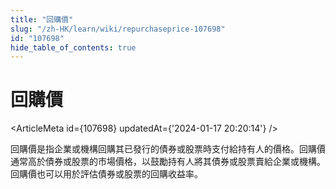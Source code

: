 ```yaml
---
title: "回購價"
slug: "/zh-HK/learn/wiki/repurchaseprice-107698"
id: "107698"
hide_table_of_contents: true
---
```



# 回購價

<ArticleMeta id={107698} updatedAt={'2024-01-17 20:20:14'} />
<div className='border-solid border-b border-t-0 my-4 border-[var(--ifm-color-gray-300)]' />

回購價是指企業或機構回購其已發行的債券或股票時支付給持有人的價格。回購價通常高於債券或股票的市場價格，以鼓勵持有人將其債券或股票賣給企業或機構。回購價也可以用於評估債券或股票的回購收益率。
